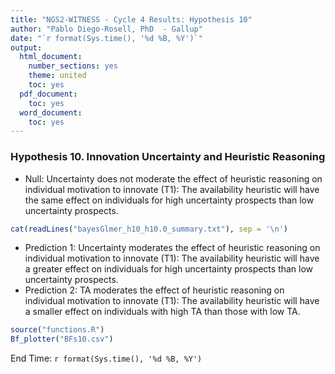 ---
title: "NGS2-WITNESS - Cycle 4 Results: Hypothesis 10"
author: "Pablo Diego-Rosell, PhD  - Gallup"
date: "`r format(Sys.time(), '%d %B, %Y')`"
output:
  html_document:
    number_sections: yes
    theme: united
    toc: yes
  pdf_document:
    toc: yes
  word_document:
    toc: yes
---

### Hypothesis 10. Innovation Uncertainty and Heuristic Reasoning

- Null: Uncertainty does not moderate  the effect of heuristic reasoning on individual motivation to innovate (T1): The availability heuristic will have the same effect on individuals for high uncertainty prospects than low uncertainty prospects.

```{r comment=''}
cat(readLines("bayesGlmer_h10_h10.0_summary.txt"), sep = '\n')
```
- Prediction 1: Uncertainty moderates the effect of heuristic reasoning on individual motivation to innovate (T1): The availability heuristic will have a greater effect on individuals for high uncertainty prospects than low uncertainty prospects. 
- Prediction 2: TA moderates the effect of heuristic reasoning on individual motivation to innovate (T1): The availability heuristic will have a smaller effect on individuals with high TA than those with low TA.

```{r, fig.hold='hold', out.width = "50%"}
source("functions.R")
Bf_plotter("BFs10.csv")
```

End Time: `r format(Sys.time(), '%d %B, %Y')`

<br />
<br />
<br />
